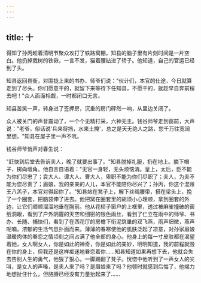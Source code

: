 ```yaml
---
---
---
```

title: 十
---




得知了孙丙趁着清明节聚众攻打了铁路窝棚，知县的脑子里有片刻时间是一片空白。他扔掉栽树的铁锹，一言不发，猫着腰钻进了轿子。他知道，自己的官运已经到了头。

知县返回县衙，对围拢上来的书办、师爷们说："伙计们，本官的仕途，今日就算走到了尽头。你们愿意干的，就留下来等待下任知县，不愿干的，就趁早自奔前程去吧！"众人面面相觑，一时都闭口无言。

知县苦笑一声，转身进了签押房，沉重的房门砰然一响，从里边关闭了。

众人被关门的声音震动了，一个个无精打采，六神无主。钱谷师爷走到窗前，大声说："老爷，俗话说'兵来将挡，水来土掩'，总之是天无绝人之路，您千万往宽阔里想。"知县在屋子里一声不吭。

钱谷师爷悄声对春生说：

"赶快到后堂去告诉夫人，晚了就要出事了。"知县脱掉礼服，扔在地上。摘下帽子，掷向墙角。他自言自语着："无官一身轻，无头烦恼清。皇上，太后，臣不能为你们尽忠了；袁大人、谭大人、曹大人，卑职不能为你们尽职了；夫人，为夫不能为您尽责了；眉娘，我的亲亲的人儿，本官不能陪你尽兴了；孙丙，你这个混账王八羔子，本官对得起你了。"知县站在凳子上，解下丝绸腰带，搭在梁头上，挽了一个圈套，把脑袋伸了进去。他把窝在圈套里的胡须小心理顺，拿到圈套的外边，让它们顺顺溜溜地垂在胸前。他从花棂子窗户的上框里，透过被麻雀撞破的窗纸洞眼，看到了户外阴霾的天空和细密的银色雨丝，看到了仁立在雨中的师爷、书办、长随、捕快们，看到了在西花厅的房檐下衔泥筑巢的双飞燕，雨声细微，燕声呢喃，浓郁的生活气息扑面而来。薄薄的春寒使他的肌肤泛起了凉意，对孙家眉娘温暖肉体的眷恋之情顷刻之间占满了他全部的身心。他身上的每一寸皮肤都在渴望着她，女人啊女人，你是如此的神奇，你是如此的美妙，明明知道，我的前程就毁在你的身上，但我还是这样痴迷地眷恋着你……知县知道如果再想下去，他就会失去告别人生的勇气，他狠了狠心，一脚踢翻了凳子。恍惚中他听到了一声女人的尖叫，是女人的声嗓，是夫人来了吗？是眉娘来了吗？他顿时就感到后悔了，他竭力地想扯住什么，但胳膊已经没有力量抬起来了……